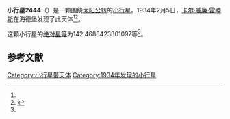 {{Infobox planet
| bgcolour = #FFFFC0
| name = 2444 Lederle
| symbol = 
| image = 
| caption = 
| discovery = yes
| discovery_ref = 
| discoverer = [[卡尔·威廉·雷睦斯|卡尔·威廉·雷睦斯]]
| discovery_site = [[海德堡|海德堡]] 
| discovered = 1934年2月5日
| designations = yes
| mp_name = 
| named_after = 
| alt_names = 1934 CD/ 1975 DC / 1975 GO1
| mp_category = [[主带小行星|主带小行星]]
| orbit_ref = <ref name="a">[http://ssd.jpl.nasa.gov/sbdb.cgi?sstr=2444 2444 Lederle] {{Wayback|url=http://ssd.jpl.nasa.gov/sbdb.cgi?sstr=2444 |date=20200820030941 }}，小行星數據庫瀏覽器（JPL Small-Body Database Browser）－[[美国国家航空航天局|美国国家航空航天局]]喷气推进实验室</ref>
| epoch = 2456400.5 (2013年4月18日更新)
| aphelion = {{convert|3.084139324779454|AU|km|3|abbr=on|lk=out}}
| perihelion = {{convert|2.37272530176241|AU|km|3|abbr=on}}
| semimajor = {{convert|2.728432313270932|AU|km|3|abbr=on}}
| eccentricity = 0.130370473
| period = 1646.14544 [[日|日]]<br />4.51[[儒略年|儒略年]]
| avg_speed = 
| inclination = 15.13098220718027
| asc_node = 286.2079872861015
| mean_anomaly = 
| arg_peri = 142.4688423801097
| satellites = 
| physical_characteristics = yes
| dimensions = 
| mass = 
| density = 
| surface_grav = 
| escape_velocity = 
| sidereal_day = 
| axial_tilt = 
| pole_ecliptic_lat = 
| pole_ecliptic_lon = 
| albedo = 
| temperatures= 
| temp_name1 = 
| mean_temp_1 = 
| max_temp_1 = 
| temp_name2 = 
| max_temp_2 = 
| spectral_type = 
| abs_magnitude = 142.4688423801097
}}

'''小行星2444'''（{{lang-en|2444 Lederle}}）是一颗围绕[[太阳|太阳]][[公转|公转]]的[[小行星|小行星]]。1934年2月5日，[[卡尔·威廉·雷睦斯|卡尔·威廉·雷睦斯]]在海德堡发现了此天体<ref name="a" /><ref>{{cite news|title=小行星列表|url=http://cfa-www.harvard.edu/iau/lists/NumberedMPs.txt|accessdate=2013-07-08|newspaper=哈佛大学|archive-date=2008-05-17|archive-url=https://web.archive.org/web/20080517010638/http://cfa-www.harvard.edu/iau/lists/NumberedMPs.txt|dead-url=no}}</ref>。

这颗小行星的[[绝对星等|绝对星等]]为142.4688423801097等<ref name="a" />。

==参考文献==
{{reflist}}
{{Minor Planet Number|[[小行星2443|小行星2443]]|[[小行星2445|小行星2445]]}}

{{小天体}}

[[Category:小行星带天体|Category:小行星带天体]]
[[Category:1934年发现的小行星|Category:1934年发现的小行星]]

{{asteroid-stub}}